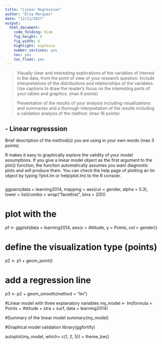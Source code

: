 ```yaml
---
title: "Linear Regression"
author: "Elsa Marques"
date: "12/11/2017"
output: 
  html_document:    
    code_folding: hide
    fig_height: 4
    fig_width: 6
    highlight: espresso
    number_sections: yes
    toc: yes
    toc_float: yes 
---
```


 > Visually clear and interesting explorations of the variables of interest in the data, from the point of view of your research question. Include interpretations of the distributions and relationships of the variables. Use captions to draw the reader’s focus on the interesting parts of your tables and graphics. (max 8 points)
 
 > Presentation of the results of your analysis including visualizations and summaries and a thorough interpretation of the results including a validation analysis of the method. (max 16 points)
 
 
## - Linear regresssion

Brief description of the method(s) you are using in your own words (max 3 points)

R makes it easy to graphically explore the validity of your model assumptions. If you give a linear model object as the first argument to the plot() function, the function automatically assumes you want diagnostic plots and will produce them. You can check the help page of plotting an lm object by typing ?plot.lm or help(plot.lm) to the R console.

```r

```

ggpairs(data = learning2014, mapping = aes(col = gender, alpha = 0.3), lower = list(combo = wrap("facethist", bins = 20)))


# plot with the 
p1 <- ggplot(data = learning2014, aes(x = Attitude, y = Points, col = gender))

# define the visualization type (points)
p2 <- p1 + geom_point()

# add a regression line
p3 <- p2 + geom_smooth(method = "lm")


#Linear model with three explanatory variables 
my_model <- lm(formula = Points ~ Attitude + stra + surf, data = learning2014)

#Summary of the linear model 
summary(my_model)



#Graphical model validation 
library(ggfortify)

autoplot(my_model, which= c(1, 2, 5)) +
     theme_bw()
     
     

